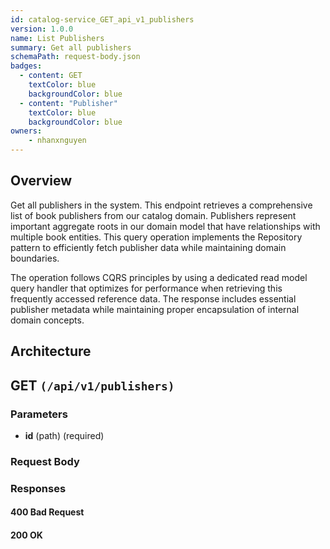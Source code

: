 ```yaml
---
id: catalog-service_GET_api_v1_publishers
version: 1.0.0
name: List Publishers
summary: Get all publishers
schemaPath: request-body.json
badges:
  - content: GET
    textColor: blue
    backgroundColor: blue
  - content: "Publisher"
    textColor: blue
    backgroundColor: blue
owners:
    - nhanxnguyen
---
```


## Overview

Get all publishers in the system. This endpoint retrieves a comprehensive list of book publishers from our catalog domain. Publishers represent important aggregate roots in our domain model that have relationships with multiple book entities. This query operation implements the Repository pattern to efficiently fetch publisher data while maintaining domain boundaries.

The operation follows CQRS principles by using a dedicated read model query handler that optimizes for performance when retrieving this frequently accessed reference data. The response includes essential publisher metadata while maintaining proper encapsulation of internal domain concepts.

## Architecture

<NodeGraph />

## GET `(/api/v1/publishers)`

### Parameters

- **id** (path) (required)

### Request Body

<SchemaViewer file="request-body.json" maxHeight="500" id="request-body" />

### Responses

#### <span className="text-orange-500">400 Bad Request</span>

<SchemaViewer file="response-400.json" maxHeight="500" id="response-400" />

#### <span className="text-green-500">200 OK</span>
